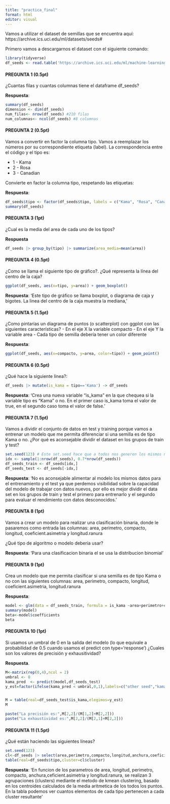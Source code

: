 ```yaml
---
title: "practica_final"
format: html
editor: visual
---
```


Vamos a utilizar el dataset de semillas que se encuentra aquí: https://archive.ics.uci.edu/ml/datasets/seeds#

Primero vamos a descargarnos el dataset con el siguiente comando:

```r
library(tidyverse)
df_seeds <- read.table('https://archive.ics.uci.edu/ml/machine-learning-databases/00236/seeds_dataset.txt', col.names =c('area','perimetro','compacto','longitud','anchura','coeficient.asimetria','longitud.ranura','tipo'))
```

#### PREGUNTA 1 (0.5pt)

¿Cuantas filas y cuantas columnas tiene el dataframe df_seeds?

**Respuesta**:

```r
summary(df_seeds)
dimension <- dim(df_seeds)
num_filas<- nrow(df_seeds) #210 filas
num_columnas<- ncol(df_seeds) #8 columnas
```

#### PREGUNTA 2 (0.5pt)

Vamos a convertir en factor la columna tipo. Vamos a reemplazar los números por su correspondiente etiqueta (label). La correspondencia entre el código y el tipo es:

-   1 - Kama
-   2 - Rosa
-   3 - Canadian

Convierte en factor la columna tipo, respetando las etiquetas:

**Respuesta**:

```r
df_seeds$tipo <- factor(df_seeds$tipo, labels = c("Kama", "Rosa", "Canadian"))
summary(df_seeds)
```

#### PREGUNTA 3 (1pt)

¿Cual es la media del area de cada uno de los tipos?

**Respuesta**

```r
df_seeds |> group_by(tipo) |> summarize(area_media=mean(area))
```

#### PREGUNTA 4 (0.5pt)

¿Como se llama el siguiente tipo de gráfico?. ¿Qué representa la línea del centro de la caja?

```r
ggplot(df_seeds, aes(x=tipo, y=area)) + geom_boxplot()
```

**Respuesta**: 'Este tipo de gráfico se llama boxplot, o diagrama de caja y bigotes. La linea del centro de la caja muestra la mediana,'

#### PREGUNTA 5 (1.5pt)

¿Como pintarías un diagrama de puntos (o scatterplot) con ggplot con las siguientes características? - En el eje X la variable compacto - En el eje Y la variable area - Cada tipo de semilla debería tener un color diferente

**Respuesta**:

```r
ggplot(df_seeds, aes(x=compacto, y=area, color=tipo)) + geom_point()
```

#### PREGUNTA 6 (0.5pt)

¿Qué hace la siguiente línea?:

```r
df_seeds |> mutate(is_kama = tipo=='Kama') -> df_seeds
```

**Respuesta**: 'Crea una nueva variable "is_kama" en la que chequea si la variable tipo es "Kama" o no. En el primer caso is_kama toma el valor de true, en el segundo caso toma el valor de false.'

#### PREGUNTA 7 (1.5pt)

Vamos a dividir el conjunto de datos en test y training porque vamos a entrenar un modelo que me permita diferenciar si una semilla es de tipo Kama o no. ¿Por qué es aconsejable dividir el dataset en los grupos de train y test?

```r
set.seed(123) # Este set.seed hace que a todos nos generen los mismos número aleatorios
idx <- sample(1:nrow(df_seeds), 0.7*nrow(df_seeds))
df_seeds_train <- df_seeds[idx,]
df_seeds_test <- df_seeds[-idx,]
```

**Respuesta**: 'No es aconsejable alimentar al modelo los mismos datos para el entrenamiento y el test ya que perdemos visibilidad sobre la capacidad del modelo de trabajar con datos nuevos, por ello es mejor dividir el data set en los grupos de train y test el primero para entrenarlo y el segundo para evaluar el rendimiento con datos desconocidos.'

#### PREGUNTA 8 (1pt)

Vamos a crear un modelo para realizar una clasificación binaria, donde le pasaremos como entrada las columnas: area, perimetro, compacto, longitud, coeficient.asimetria y longitud.ranura

¿Qué tipo de algoritmo o modelo debería usar?

**Respuesta**: 'Para una clasificacion binaria el se usa la distribucion binomial'

#### PREGUNTA 9 (1pt)

Crea un modelo que me permita clasificar si una semilla es de tipo Kama o no con las siguientes columnas: area, perimetro, compacto, longitud, coeficient.asimetria, longitud.ranura

**Respuesta**:

```r

model <- glm(data = df_seeds_train, formula = is_kama ~area+perimetro+compacto+longitud+coeficient.asimetria+longitud.ranura, family=binomial('logit'))
summary(model)
beta<-model$coefficients
beta 

```

#### PREGUNTA 10 (1pt)

Si usamos un umbral de 0 en la salida del modelo (lo que equivale a probabilidad de 0.5 cuando usamos el predict con type='response') ¿Cuales son los valores de precisión y exhausitividad?

**Respuesta**.

```r

M<-matrix(rep(0,4),ncol = 2)
umbral <- 0
kama_pred  <- predict(model,df_seeds_test)
y_est=factor(ifelse(kama_pred < umbral,0,1),labels=c("other seed","kama"))


M = table(real=df_seeds_test$is_kama,elegimos=y_est)
M

paste("La precisión es:",M[2,2]/(M[1,2]+M[2,2]))
paste("La exhaustividad es:",M[2,2]/(M[2,1]+M[2,2]))
```

#### PREGUNTA 11 (1.5pt)

¿Qué están haciendo las siguientes líneas?

```r
set.seed(123)
cl<-df_seeds |> select(area,perimetro,compacto,longitud,anchura,coeficient.asimetria,longitud.ranura) |> kmeans(3)
table(real=df_seeds$tipo,cluster=cl$cluster)
```

**Respuesta**: 'En funcion de los parametros de area, longitud, perimetro, compacto, anchura,ceficient.asimetria y longitud.ranura, se realizan 3 agrupaciones (clusters) mediante el metodo de kmean clustering, basado en los centroides calculados de la media aritmetica de los todos los puntos. En la tabla podemos ver cuantos elementos de cada tipo pertenecen a cada cluster resultante'
